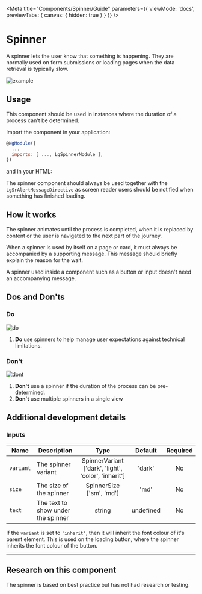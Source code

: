 
<Meta title="Components/Spinner/Guide" parameters={{ viewMode: 'docs', previewTabs: { canvas: { hidden: true } } }} />

# Spinner

<p class="standfirst">A spinner lets the user know that something is happening. They are normally used on form submissions or loading pages when the data retrieval is typically slow.</p>

![example](docs/spinner/example.png)

## Usage

This component should be used in instances where the duration of a process can't be determined.

Import the component in your application:

```js
@NgModule({
  ...
  imports: [ ..., LgSpinnerModule ],
})
```

and in your HTML:

<Source id="components-spinner-examples--standard-alert"></Source>

The spinner component should always be used together with the `LgSrAlertMessageDirective` as screen reader users should be notified when something has finished loading.

## How it works

The spinner animates until the process is completed, when it is replaced by content or the user is navigated to the next part of the journey.

When a spinner is used by itself on a page or card, it must always be accompanied by a supporting message. This message should briefly explain the reason for the wait.

A spinner used inside a component such as a button or input doesn't need an accompanying message.

## Dos and Don'ts

### Do

![do](docs/spinner/do.png)

1. **Do** use spinners to help manage user expectations against technical limitations.

### Don't

![dont](docs/spinner/dont.png)

1. **Don't** use a spinner if the duration of the process can be pre-determined.
2. **Don't** use multiple spinners in a single view

## Additional development details

### Inputs

| Name      | Description                        |                         Type                         |  Default  | Required |
| --------- | ---------------------------------- | :--------------------------------------------------: | :-------: | :------: |
| `variant` | The spinner variant                | SpinnerVariant ['dark', 'light', 'color', 'inherit'] |  'dark'   |    No    |
| `size`    | The size of the spinner            |               SpinnerSize ['sm', 'md']               |   'md'    |    No    |
| `text`    | The text to show under the spinner |                        string                        | undefined |    No    |

If the `variant` is set to `'inherit'`, then it will inherit the font colour of it's parent element. This is used on the loading button, where the spinner inherits the font colour of the button.

---

## Research on this component

The spinner is based on best practice but has not had research or testing.

<Feedback />

